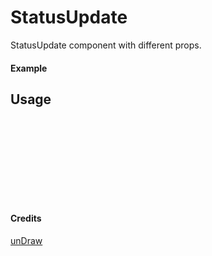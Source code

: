
<Meta of={StatusUpdate} title="unDraw/StatusUpdate" />

# StatusUpdate

StatusUpdate component with different props.

#### Example

<Canvas of={StatusUpdate.Primary} />

## Usage

```ts
import { StatusUpdate } from "yadl-ui";

const Example = () => {
  return (
      <StatusUpdate />
  );
};

export default Example;
```

#### Credits
[unDraw](https://undraw.co/illustrations)
